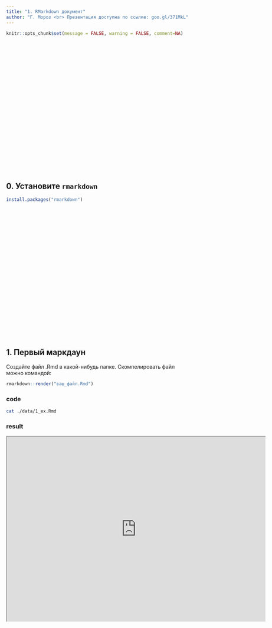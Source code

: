 ```yaml
---
title: "1. RMarkdown документ"
author: "Г. Мороз <br> Презентация доступна по ссылке: goo.gl/371MkL"
---
```


```r
knitr::opts_chunk$set(message = FALSE, warning = FALSE, comment=NA)
```

<style>
.parallax {
    /* The image used */
    background-image: url("rmarkdown.png");

    /* Set a specific height */
    min-height: 350px; 

    /* Create the parallax scrolling effect */
    background-attachment: fixed;
    background-position: center;
    background-repeat: no-repeat;
    background-size: auto;
}
</style>

<div class="parallax"></div>

## 0. Установите `rmarkdown`

```r
install.packages("rmarkdown")
```

<div class="parallax"></div>

## 1. Первый маркдаун {.tabset .tabset-fade .tabset-pills}
Создайте файл .Rmd в какой-нибудь папке. Скомпелировать файл можно командой:
```r
rmarkdown::render("ваш_файл.Rmd")
```

### code

```bash
cat ./data/1_ex.Rmd
```

### result

<iframe src="https://agricolamz.github.io/2018_ANDAN_course_winter/1_ex.html" width = 700 height = 500>
  <p>Your browser does not support iframes.</p>
</iframe>

